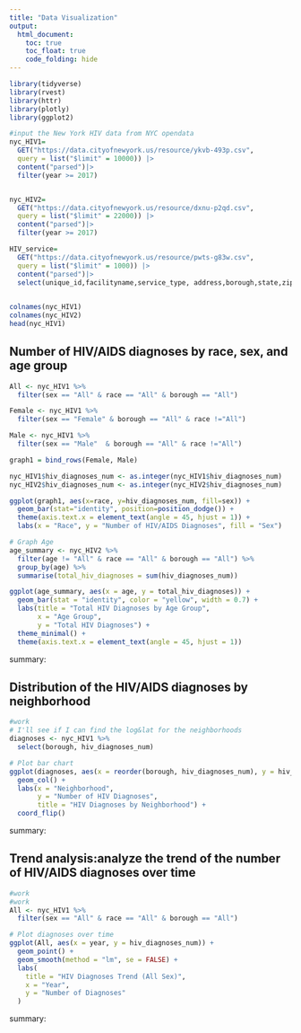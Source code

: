 ```yaml
---
title: "Data Visualization"
output: 
  html_document:
    toc: true
    toc_float: true
    code_folding: hide
---
```

```r
library(tidyverse)
library(rvest)
library(httr)
library(plotly)
library(ggplot2)

#input the New York HIV data from NYC opendata 
nyc_HIV1=
  GET("https://data.cityofnewyork.us/resource/ykvb-493p.csv",
  query = list("$limit" = 10000)) |>
  content("parsed")|>
  filter(year >= 2017)


nyc_HIV2=
  GET("https://data.cityofnewyork.us/resource/dxnu-p2qd.csv",
  query = list("$limit" = 22000)) |>
  content("parsed")|>
  filter(year >= 2017)

HIV_service=
  GET("https://data.cityofnewyork.us/resource/pwts-g83w.csv",
  query = list("$limit" = 1000)) |>
  content("parsed")|>
  select(unique_id,facilityname,service_type, address,borough,state,zipcode,latitude,longitude)
  

colnames(nyc_HIV1)
colnames(nyc_HIV2)
head(nyc_HIV1)
```

## **Number of HIV/AIDS diagnoses by race, sex, and age group**
```r
All <- nyc_HIV1 %>% 
  filter(sex == "All" & race == "All" & borough == "All")

Female <- nyc_HIV1 %>% 
  filter(sex == "Female" & borough == "All" & race !="All")

Male <- nyc_HIV1 %>% 
  filter(sex == "Male"  & borough == "All" & race !="All")

graph1 = bind_rows(Female, Male)

nyc_HIV1$hiv_diagnoses_num <- as.integer(nyc_HIV1$hiv_diagnoses_num)
nyc_HIV2$hiv_diagnoses_num <- as.integer(nyc_HIV2$hiv_diagnoses_num)

ggplot(graph1, aes(x=race, y=hiv_diagnoses_num, fill=sex)) +
  geom_bar(stat="identity", position=position_dodge()) +
  theme(axis.text.x = element_text(angle = 45, hjust = 1)) +
  labs(x = "Race", y = "Number of HIV/AIDS Diagnoses", fill = "Sex")

# Graph Age 
age_summary <- nyc_HIV2 %>%
  filter(age != "All" & race == "All" & borough == "All") %>%
  group_by(age) %>%
  summarise(total_hiv_diagnoses = sum(hiv_diagnoses_num))

ggplot(age_summary, aes(x = age, y = total_hiv_diagnoses)) +
  geom_bar(stat = "identity", color = "yellow", width = 0.7) +
  labs(title = "Total HIV Diagnoses by Age Group",
       x = "Age Group",
       y = "Total HIV Diagnoses") +
  theme_minimal() +
  theme(axis.text.x = element_text(angle = 45, hjust = 1))
```

summary:

## **Distribution of the HIV/AIDS diagnoses by neighborhood**
```r
#work
# I'll see if I can find the log&lat for the neighborhoods
diagnoses <- nyc_HIV1 %>% 
  select(borough, hiv_diagnoses_num)

# Plot bar chart
ggplot(diagnoses, aes(x = reorder(borough, hiv_diagnoses_num), y = hiv_diagnoses_num)) +
  geom_col() +
  labs(x = "Neighborhood",
       y = "Number of HIV Diagnoses",
       title = "HIV Diagnoses by Neighborhood") +
  coord_flip()
```

summary:

## **Trend analysis:analyze the trend of the number of HIV/AIDS diagnoses over time**
```r
#work
#work
All <- nyc_HIV1 %>% 
  filter(sex == "All" & race == "All" & borough == "All")

# Plot diagnoses over time
ggplot(All, aes(x = year, y = hiv_diagnoses_num)) +
  geom_point() +
  geom_smooth(method = "lm", se = FALSE) + 
  labs(
    title = "HIV Diagnoses Trend (All Sex)",
    x = "Year",
    y = "Number of Diagnoses"
  )
```

summary:
